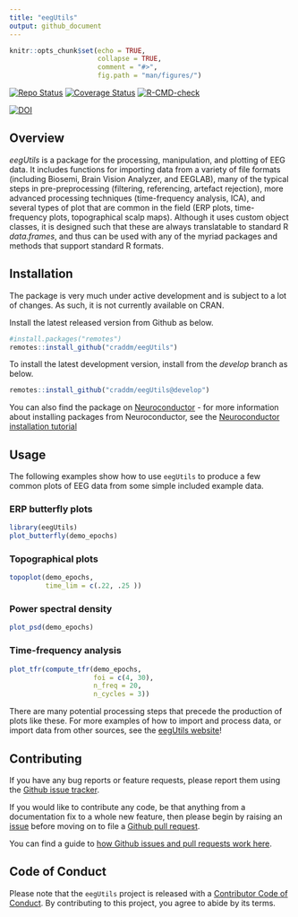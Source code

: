 ```yaml
---
title: "eegUtils"
output: github_document
---
```


```r
knitr::opts_chunk$set(echo = TRUE,
                      collapse = TRUE,
                      comment = "#>",
                      fig.path = "man/figures/")
```

<!-- badges: start -->
[![Repo Status](http://www.repostatus.org/badges/latest/wip.svg)](http://www.repostatus.org/#wip)
[![Coverage Status](https://img.shields.io/codecov/c/github/craddm/eegUtils/master.svg)](https://codecov.io/github/craddm/eegUtils?branch=master) 
[![R-CMD-check](https://github.com/craddm/eegUtils/workflows/R-CMD-check/badge.svg)](https://github.com/craddm/eegUtils/actions)

[![DOI](https://zenodo.org/badge/85406871.svg)](https://zenodo.org/badge/latestdoi/85406871)
<!-- badges: end -->

## Overview

*eegUtils* is a package for the processing, manipulation, and plotting of EEG data. It includes functions for importing data from a variety of file formats (including Biosemi, Brain Vision Analyzer, and EEGLAB), many of the typical steps in pre-preprocessing (filtering, referencing, artefact rejection), more advanced processing techniques (time-frequency analysis, ICA), and several types of plot that are common in the field (ERP plots, time-frequency plots, topographical scalp maps). Although it uses custom object classes, it is designed such that these are always translatable to standard R *data.frames*, and thus can be used with any of the myriad packages and methods that support standard R formats.

## Installation

The package is very much under active development and is subject to a lot of changes. As such, it is not currently available on CRAN. 

Install the latest released version from Github as below.

```r
#install.packages("remotes")
remotes::install_github("craddm/eegUtils")
```

To install the latest development version, install from the *develop* branch as below.

```r
remotes::install_github("craddm/eegUtils@develop")
```

You can also find the package on [Neuroconductor](https://neuroconductor.org) - for more information about installing packages from Neuroconductor, see the [Neuroconductor installation tutorial](https://neuroconductor.org/tutorials/install)

## Usage

The following examples show how to use `eegUtils` to produce a few common plots of EEG data from some simple included example data.

### ERP butterfly plots

```r
library(eegUtils)
plot_butterfly(demo_epochs)
```

### Topographical plots
```r
topoplot(demo_epochs, 
         time_lim = c(.22, .25 ))
```

### Power spectral density

```r
plot_psd(demo_epochs)
```

### Time-frequency analysis

```r
plot_tfr(compute_tfr(demo_epochs,
                     foi = c(4, 30),
                     n_freq = 20,
                     n_cycles = 3))
```

There are many potential processing steps that precede the production of plots like these. For more examples of how to import and process data, or import data from other sources, see the [eegUtils website](https://craddm.github.io/eegUtils)!

## Contributing

If you have any bug reports or feature requests, please report them using the [Github issue tracker](https://github.com/craddm/eegUtils/issues).

If you would like to contribute any code, be that anything from a documentation fix to a whole new feature, then please begin by raising an [issue](https://github.com/craddm/eegUtils/issues) before moving on to file a [Github pull request](https://github.com/craddm/eegUtils/pulls).

You can find a guide to [how Github issues and pull requests work here](https://help.github.com/en/github/collaborating-with-issues-and-pull-requests/about-pull-requests).

## Code of Conduct

Please note that the `eegUtils` project is released with a
[Contributor Code of Conduct](CODE_OF_CONDUCT.md).
By contributing to this project, you agree to abide by its terms.

